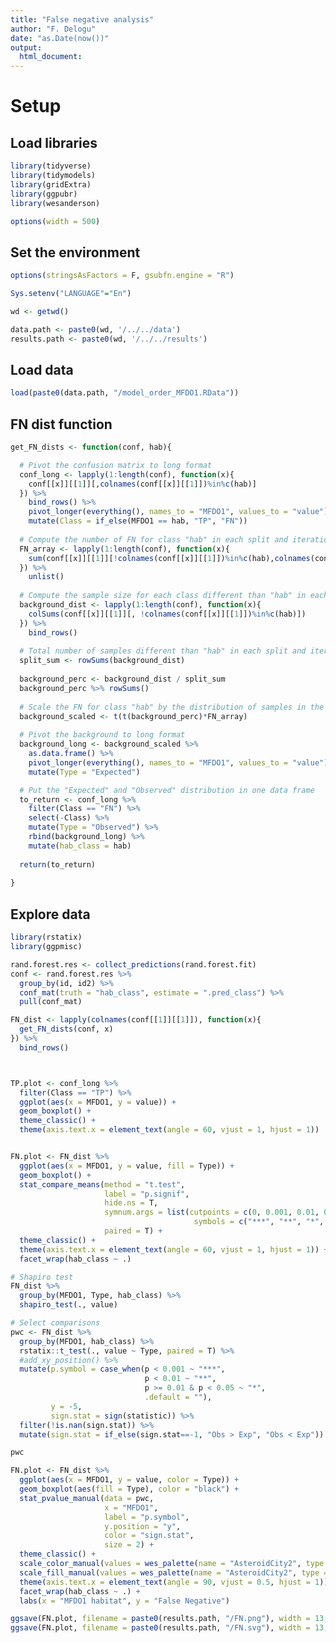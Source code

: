 ```yaml
---
title: "False negative analysis"
author: "F. Delogu"
date: "as.Date(now())"
output:
  html_document:
---
```


# Setup

## Load libraries
```r
library(tidyverse)
library(tidymodels)
library(gridExtra)
library(ggpubr)
library(wesanderson)

options(width = 500)
```

## Set the environment
```r
options(stringsAsFactors = F, gsubfn.engine = "R")

Sys.setenv("LANGUAGE"="En")

wd <- getwd()

data.path <- paste0(wd, '/../../data')
results.path <- paste0(wd, '/../../results')
```

## Load data
```r
load(paste0(data.path, "/model_order_MFDO1.RData"))
```


## FN dist function
```r
get_FN_dists <- function(conf, hab){

  # Pivot the confusion matrix to long format
  conf_long <- lapply(1:length(conf), function(x){
    conf[[x]][[1]][,colnames(conf[[x]][[1]])%in%c(hab)]
  }) %>%
    bind_rows() %>%
    pivot_longer(everything(), names_to = "MFDO1", values_to = "value") %>%
    mutate(Class = if_else(MFDO1 == hab, "TP", "FN"))
      
  # Compute the number of FN for class "hab" in each split and iteration
  FN_array <- lapply(1:length(conf), function(x){
    sum(conf[[x]][[1]][!colnames(conf[[x]][[1]])%in%c(hab),colnames(conf[[x]][[1]])%in%c(hab)])
  }) %>%
    unlist()
  
  # Compute the sample size for each class different than "hab" in each split and iteration
  background_dist <- lapply(1:length(conf), function(x){
    colSums(conf[[x]][[1]][, !colnames(conf[[x]][[1]])%in%c(hab)])
  }) %>%
    bind_rows()
  
  # Total number of samples different than "hab" in each split and iteration (the splits are almost the same but exactly)
  split_sum <- rowSums(background_dist)
  
  background_perc <- background_dist / split_sum
  background_perc %>% rowSums()
  
  # Scale the FN for class "hab" by the distribution of samples in the classes different than "hab" to make the background
  background_scaled <- t(t(background_perc)*FN_array)
  
  # Pivot the background to long format
  background_long <- background_scaled %>%
    as.data.frame() %>%
    pivot_longer(everything(), names_to = "MFDO1", values_to = "value") %>%
    mutate(Type = "Expected")

  # Put the "Expected" and "Observed" distribution in one data frame
  to_return <- conf_long %>%
    filter(Class == "FN") %>%
    select(-Class) %>%
    mutate(Type = "Observed") %>%
    rbind(background_long) %>%
    mutate(hab_class = hab)
  
  return(to_return)
  
}
```

## Explore data
```r
library(rstatix)
library(ggpmisc)

rand.forest.res <- collect_predictions(rand.forest.fit)
conf <- rand.forest.res %>%
  group_by(id, id2) %>%
  conf_mat(truth = "hab_class", estimate = ".pred_class") %>%
  pull(conf_mat)

FN_dist <- lapply(colnames(conf[[1]][[1]]), function(x){
  get_FN_dists(conf, x)
}) %>%
  bind_rows()



TP.plot <- conf_long %>%
  filter(Class == "TP") %>%
  ggplot(aes(x = MFDO1, y = value)) +
  geom_boxplot() +
  theme_classic() +
  theme(axis.text.x = element_text(angle = 60, vjust = 1, hjust = 1))


FN.plot <- FN_dist %>%
  ggplot(aes(x = MFDO1, y = value, fill = Type)) +
  geom_boxplot() +
  stat_compare_means(method = "t.test",
                     label = "p.signif",
                     hide.ns = T,
                     symnum.args = list(cutpoints = c(0, 0.001, 0.01, 0.05, Inf),
                                         symbols = c("***", "**", "*", "ns")),
                     paired = T) +
  theme_classic() +
  theme(axis.text.x = element_text(angle = 60, vjust = 1, hjust = 1)) +
  facet_wrap(hab_class ~ .)

# Shapiro test
FN_dist %>%
  group_by(MFDO1, Type, hab_class) %>%
  shapiro_test(., value)

# Select comparisons
pwc <- FN_dist %>%
  group_by(MFDO1, hab_class) %>%
  rstatix::t_test(., value ~ Type, paired = T) %>%
  #add_xy_position() %>%
  mutate(p.symbol = case_when(p < 0.001 ~ "***",
                              p < 0.01 ~ "**",
                              p >= 0.01 & p < 0.05 ~ "*",
                              .default = ""),
         y = -5,
         sign.stat = sign(statistic)) %>%
  filter(!is.nan(sign.stat)) %>%
  mutate(sign.stat = if_else(sign.stat==-1, "Obs > Exp", "Obs < Exp"))

pwc

FN.plot <- FN_dist %>%
  ggplot(aes(x = MFDO1, y = value, color = Type)) +
  geom_boxplot(aes(fill = Type), color = "black") +
  stat_pvalue_manual(data = pwc,
                     x = "MFDO1",
                     label = "p.symbol",
                     y.position = "y",
                     color = "sign.stat",
                     size = 2) +
  theme_classic() +
  scale_color_manual(values = wes_palette(name = "AsteroidCity2", type = "discrete")[c(6,5)]) +
  scale_fill_manual(values = wes_palette(name = "AsteroidCity2", type = "discrete")[c(6,5)]) +
  theme(axis.text.x = element_text(angle = 90, vjust = 0.5, hjust = 1)) +
  facet_wrap(hab_class ~ .) +
  labs(x = "MFDO1 habitat", y = "False Negative")

ggsave(FN.plot, filename = paste0(results.path, "/FN.png"), width = 13, height = 13, dpi = "retina")
ggsave(FN.plot, filename = paste0(results.path, "/FN.svg"), width = 13, height = 13, dpi = "retina")
```
